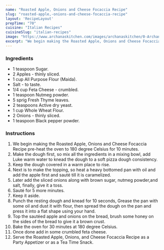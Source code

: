 ---
name: "Roasted Apple, Onions and Cheese Focaccia Recipe"
slug: "roasted-apple,-onions-and-cheese-focaccia-recipe"
layout: 'RecipeLayout'
prepTime: "70"
cuisine: "Italian Recipes"
cuisineSlug: "italian-recipes"
image: "https://www.archanaskitchen.com/images/archanaskitchen/0-Archanas-Kitchen-Recipes/2016/Nov-9/Focaccia_Bread_Recipe_with_Roasted_Apple_Caramelized_Onions_and_Cheese-3.jpg"
excerpt: "We begin making the Roasted Apple, Onions and Cheese Focaccia Recipe pre-heat the oven to 180 degree Celsius for 10 minutes"
---

### Ingredients

- 1 teaspoon Sugar.
- 2 Apples - thinly sliced.
- 1 cup All Purpose Flour (Maida).
- Salt - to taste.
- 1/4 cup Feta Cheese - crumbled.
- 1 teaspoon Nutmeg powder.
- 5 sprig Fresh Thyme leaves.
- 2 teaspoons Active dry yeast.
- 1 cup Whole Wheat Flour.
- 2 Onions - thinly sliced.
- 1 teaspoon Black pepper powder.

### Instructions

1. We begin making the Roasted Apple, Onions and Cheese Focaccia Recipe pre-heat the oven to 180 degree Celsius for 10 minutes.
1. Make the dough first, so mix all the ingredients in a mixing bowl, add Luke warm water to knead the dough to a soft pizza dough consistency.
1. Keep the dough covered in a warm place to rise.
1. Next is to make the topping, so heat a heavy bottomed pan with oil and add the apple first and sauté till it is caramelized.
1. Later add the sliced onions along with brown sugar, nutmeg powder,and salt, finally, give it a toss.
1. Sauté for 5 more minutes.
1. Keep it aside.
1. Punch the resting dough and knead for 10 seconds, Grease the pan with some oil and dust it with flour, then spread the dough on the pan and press it into a flat shape using your hand.
1. Top the sautéed apple and onions on the bread, brush some honey on the sides of the bread to give it a brown crust.
1. Bake the oven for 30 minutes at 180 degree Celsius.
1. Once done add in some crumbled feta cheese.
1. Serve the Roasted Apple, Onions, and Cheese Focaccia Recipe as a Party Appetizer or as a Tea Time Snack.
